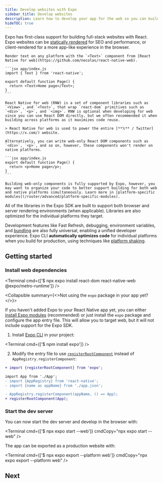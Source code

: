 ```yaml
---
title: Develop websites with Expo
sidebar_title: Develop websites
description: Learn how to develop your app for the web so you can build a universal app.
hideTOC: true
---
```



Expo has first-class support for building full-stack websites with React. Expo websites can be [statically rendered](/router/reference/static-rendering) for SEO and performance, or client-rendered for a more app-like experience in the browser.

<Tabs>

<Tab label="Universal">

    Render text on any platform with the `<Text>` component from [React Native for web](https://github.com/necolas/react-native-web).

    ```jsx app/index.js
    import { Text } from 'react-native';

    export default function Page() {
      return <Text>Home page</Text>;
    }
    ```

    React Native for web (RNW) is a set of component libraries such as `<View>`, and `<Text>`, that wrap `react-dom` primitives such as `<div>`, `<p>`, and `<img>`. RNW is optional when developing for web since you can use React DOM directly, but we often recommended it when building across platforms as it maximizes code reuse.

    > React Native for web is used to power the entire [**𝕏** / Twitter](https://x.com/) website.

</Tab>

<Tab label="Web-only">

    Alternatively, you can write web-only React DOM components such as `<div>`, `<p>`, and so on, however, these components won't render on native platforms.

    ```jsx app/index.js
    export default function Page() {
      return <p>Home page</p>;
    }
    ```

    Building web-only components is fully supported by Expo, however, you may want to organize your code to better support building for both web and native platforms simultaneously. Learn more in [platform-specific modules](/router/advanced/platform-specific-modules).

</Tab>

</Tabs>

All of the libraries in the Expo SDK are built to support both browser and server rendering environments (when applicable). Libraries are also optimized for the individual platforms they target.

Development features like Fast Refresh, debugging, environment variables, and [bundling](/guides/customizing-metro) are also fully universal, enabling a unified developer experience. Expo CLI **automatically optimizes code** for individual platforms when you build for production, using techniques like [platform shaking](/guides/tree-shaking#platform-shaking).

## Getting started

### Install web dependencies

<Terminal cmd={['$ npx expo install react-dom react-native-web @expo/metro-runtime']} />

<Collapsible summary={<>Not using the <CODE>expo</CODE> package in your app yet?</>}>

If you haven't added Expo to your React Native app yet, you can either [install Expo modules](/bare/installing-expo-modules/) (recommended) or just install the `expo` package and configure the app entry file. This will allow you to target web, but it will not include support for the Expo SDK.

1. Install [Expo CLI](/more/expo-cli/) in your project:

<Terminal cmd={['$ npm install expo']} />

2. Modify the entry file to use [`registerRootComponent`](/versions/latest/sdk/register-root-component#registerrootcomponentcomponent) instead of `AppRegistry.registerComponent`:

```diff
+ import {registerRootComponent} from 'expo';

import App from './App';
- import {AppRegistry} from 'react-native';
- import {name as appName} from './app.json';

- AppRegistry.registerComponent(appName, () => App);
+ registerRootComponent(App);
```

</Collapsible>

### Start the dev server

You can now start the dev server and develop in the browser with:

<Terminal cmd={['$ npx expo start --web']} cmdCopy="npx expo start --web" />

The app can be exported as a production website with:

<Terminal cmd={['$ npx expo export --platform web']} cmdCopy="npx expo export --platform web" />

## Next

<BoxLink
  title="File-based routing"
  description="Build routes and navigation with Expo Router."
  href="/router/introduction"
/>

<BoxLink
  title="Static rendering and SEO"
  description="Render your website as static HTML with Expo Router to improve SEO and performance."
  href="/router/reference/static-rendering"
/>

<BoxLink
  title="Publish websites"
  description="Export your website and upload to any web host."
  href="/distribution/publishing-websites"
/>

<BoxLink
  title="Customizing the JavaScript bundler"
  description="Customize Metro bundler for your project."
  href="/guides/customizing-metro"
/>
